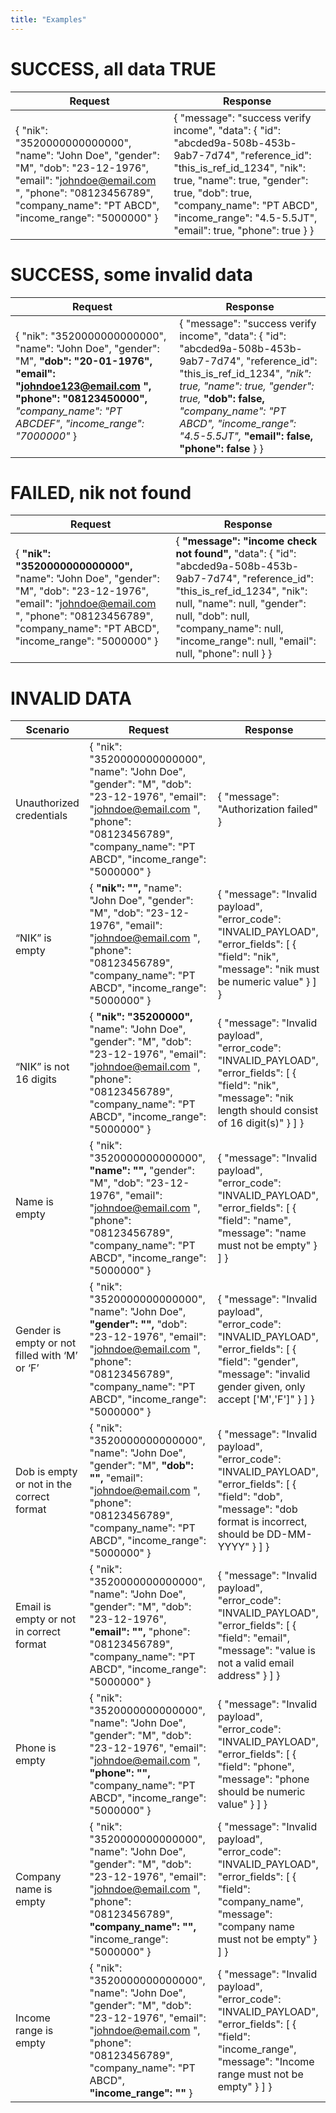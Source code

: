 ```yaml
---
title: "Examples"
---
```

# SUCCESS, all data TRUE

| Request | Response |
| --- | --- |
| {  "nik": "3520000000000000",  "name": "John Doe",  "gender": "M",  "dob": "23-12-1976",  "email": "[johndoe@email.com](mailto:johndoe@email.com) ",  "phone": "08123456789",  "company\_name": "PT ABCD",  "income\_range": "5000000"  } | {  "message": "success verify income",  "data": {  "id": "abcded9a-508b-453b-9ab7-7d74",  "reference\_id": "this\_is\_ref\_id\_1234",  "nik": true,  "name": true,  "gender": true,  "dob": true,  "company\_name": "PT ABCD",  "income\_range": "4.5-5.5JT",  "email": true,  "phone": true  }  } |

# SUCCESS, some invalid data

| Request | Response |
| --- | --- |
| {  "nik": "3520000000000000",  "name": "John Doe",  "gender": "M",  **"dob": "20-01-1976",  "email": "[johndoe123@email.com](mailto:johndoe123@email.com) ",  "phone": "08123450000",**  _"company\_name": "PT ABCDEF"_,  _"income\_range": "7000000"_  } | {  "message": "success verify income",  "data": {  "id": "abcded9a-508b-453b-9ab7-7d74",  "reference_id": "this\_is\_ref\_id\_1234",  _"nik": true,  "name": true,  "gender": true,_  **"dob": false,**  _"company_name": "PT ABCD",  "income\_range": "4.5-5.5JT",_  **"email": false,  "phone": false**  }  } |

# FAILED, nik not found

| Request | Response |
| --- | --- |
| {  **"nik": "3520000000000000",**  "name": "John Doe",  "gender": "M",  "dob": "23-12-1976",  "email": "[johndoe@email.com](mailto:johndoe@email.com) ",  "phone": "08123456789",  "company\_name": "PT ABCD",  "income\_range": "5000000"  } | {  **"message": "income check not found",**  "data": {  "id": "abcded9a-508b-453b-9ab7-7d74",  "reference\_id": "this\_is\_ref\_id\_1234",  "nik": null,  "name": null,  "gender": null,  "dob": null,  "company\_name": null,  "income\_range": null,  "email": null,  "phone": null  }  } |

# INVALID DATA

| Scenario | Request | Response |
| --- | --- | --- |
| Unauthorized credentials | {  "nik": "3520000000000000",  "name": "John Doe",  "gender": "M",  "dob": "23-12-1976",  "email": "[johndoe@email.com](mailto:johndoe@email.com) ",  "phone": "08123456789",  "company\_name": "PT ABCD",  "income\_range": "5000000"  } | {  "message": "Authorization failed"  } |
| “NIK” is empty | {  **"nik": "",**  "name": "John Doe",  "gender": "M",  "dob": "23-12-1976",  "email": "[johndoe@email.com](mailto:johndoe@email.com) ",  "phone": "08123456789",  "company\_name": "PT ABCD",  "income\_range": "5000000"  } | {  "message": "Invalid payload",  "error\_code": "INVALID\_PAYLOAD",  "error\_fields": \[  {  "field": "nik",  "message": "nik must be numeric value"  }  \]  } |
| “NIK” is not 16 digits | {  **"nik": "35200000",**  "name": "John Doe",  "gender": "M",  "dob": "23-12-1976",  "email": "[johndoe@email.com](mailto:johndoe@email.com) ",  "phone": "08123456789",  "company\_name": "PT ABCD",  "income\_range": "5000000"  } | {  "message": "Invalid payload",  "error\_code": "INVALID\_PAYLOAD",  "error\_fields": \[  {  "field": "nik",  "message": "nik length should consist of 16 digit(s)"  }  \]  } |
| Name is empty | {  "nik": "3520000000000000",  **"name": "",**  "gender": "M",  "dob": "23-12-1976",  "email": "[johndoe@email.com](mailto:johndoe@email.com) ",  "phone": "08123456789",  "company\_name": "PT ABCD",  "income\_range": "5000000"  } | {  "message": "Invalid payload",  "error\_code": "INVALID\_PAYLOAD",  "error\_fields": \[  {  "field": "name",  "message": "name must not be empty"  }  \]  } |
| Gender is empty or not filled with ‘M’ or ‘F’ | {  "nik": "3520000000000000",  "name": "John Doe",  **"gender": "",**  "dob": "23-12-1976",  "email": "[johndoe@email.com](mailto:johndoe@email.com) ",  "phone": "08123456789",  "company\_name": "PT ABCD",  "income\_range": "5000000"  } | {  "message": "Invalid payload",  "error\_code": "INVALID\_PAYLOAD",  "error\_fields": \[  {  "field": "gender",  "message": "invalid gender given, only accept \['M','F'\]"  }  \]  } |
| Dob is empty or not in the correct format | {  "nik": "3520000000000000",  "name": "John Doe",  "gender": "M",  **"dob": "",**  "email": "[johndoe@email.com](mailto:johndoe@email.com) ",  "phone": "08123456789",  "company\_name": "PT ABCD",  "income\_range": "5000000"  } | {  "message": "Invalid payload",  "error\_code": "INVALID\_PAYLOAD",  "error\_fields": \[  {  "field": "dob",  "message": "dob format is incorrect, should be DD-MM-YYYY"  }  \]  } |
| Email is empty or not in correct format | {  "nik": "3520000000000000",  "name": "John Doe",  "gender": "M",  "dob": "23-12-1976",  **"email": "",**  "phone": "08123456789",  "company\_name": "PT ABCD",  "income\_range": "5000000"  } | {  "message": "Invalid payload",  "error\_code": "INVALID\_PAYLOAD",  "error\_fields": \[  {  "field": "email",  "message": "value is not a valid email address"  }  \]  } |
| Phone is empty | {  "nik": "3520000000000000",  "name": "John Doe",  "gender": "M",  "dob": "23-12-1976",  "email": "[johndoe@email.com](mailto:johndoe@email.com) ",  **"phone": "",**  "company\_name": "PT ABCD",  "income\_range": "5000000"  } | {  "message": "Invalid payload",  "error\_code": "INVALID\_PAYLOAD",  "error\_fields": \[  {  "field": "phone",  "message": "phone should be numeric value"  }  \]  } |
| Company name is empty | {  "nik": "3520000000000000",  "name": "John Doe",  "gender": "M",  "dob": "23-12-1976",  "email": "[johndoe@email.com](mailto:johndoe@email.com) ",  "phone": "08123456789",  **"company\_name": "",**  "income\_range": "5000000"  } | {  "message": "Invalid payload",  "error\_code": "INVALID\_PAYLOAD",  "error\_fields": \[  {  "field": "company\_name",  "message": "company name must not be empty"  }  \]  } |
| Income range is empty | {  "nik": "3520000000000000",  "name": "John Doe",  "gender": "M",  "dob": "23-12-1976",  "email": "[johndoe@email.com](mailto:johndoe@email.com) ",  "phone": "08123456789",  "company\_name": "PT ABCD",  **"income\_range": ""**  } | {  "message": "Invalid payload",  "error\_code": "INVALID\_PAYLOAD",  "error\_fields": \[  {  "field": "income\_range",  "message": "Income range must not be empty"  }  \]  } |
